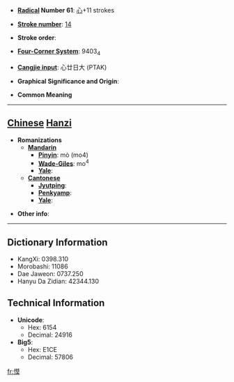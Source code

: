 * '''[[Wiktionary:Chinese radical index| Radical]] Number 61''': [[Wiktionary:Chinese radical index 心|心]]+11 strokes

* '''[[Wiktionary:Chinese total strokes index|Stroke number]]''': [[Wiktionary:Chinese total strokes index 14|14]]

* '''Stroke order''': 

* '''[[Wiktionary:Chinese four corner index|Four-Corner System]]''': 9403<sub>4</sub>

* '''[[Wiktionary:Chinese Cangjie index|Cangjie input]]''': 心廿日大 (PTAK)

* '''Graphical Significance and Origin''': 

* '''Common Meaning'''

----

== [[Chinese]] [[Hanzi]] ==

* '''Romanizations'''
** '''[[Mandarin]]'''
*** '''[[Pinyin]]''': mò (mo4)
*** '''[[Wade-Giles]]''': mo<sup>4</sup>
*** '''[[Yale]]''': 
** '''[[Cantonese]]'''
*** '''[[Jyutping]]''':
*** '''[[Penkyamp]]''': 
*** '''[[Yale]]''': 

* '''Other info''': 

----

== Dictionary Information ==

* KangXi: 0398.310
* Morobashi: 11086
* Dae Jaweon: 0737.250
* Hanyu Da Zidian: 42344.130

== Technical Information ==

* '''Unicode''':
** Hex: 6154
** Decimal: 24916
* '''Big5''':
** Hex: E1CE
** Decimal: 57806

[[fr:慔]]